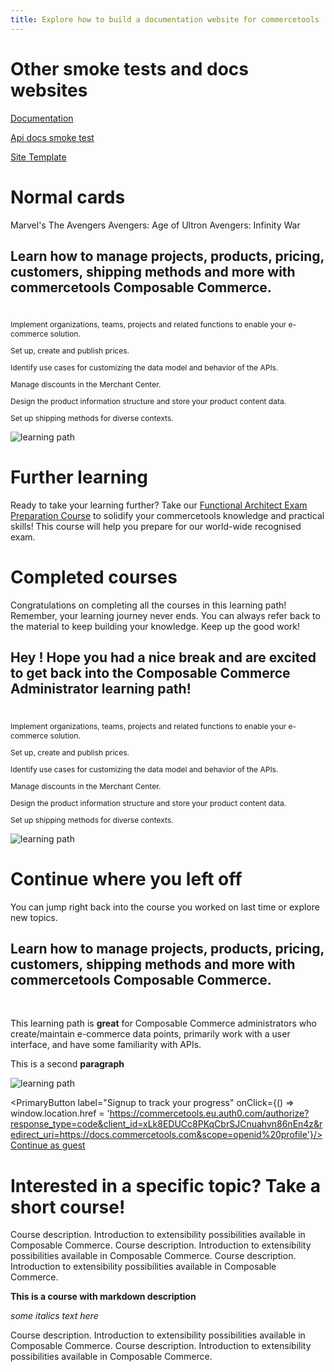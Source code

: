```yaml
---
title: Explore how to build a documentation website for commercetools
---
```



# Other smoke tests and docs websites

<Cards narrow>
  <Card>

[Documentation](/../documentation)

  </Card>
  <Card>

[Api docs smoke test](/../api-docs-smoke-test)

  </Card>
  <Card>

[Site Template](/../site-template)

  </Card>
</Cards>

# Normal cards

<Cards>
  <Card>Marvel's The Avengers</Card>
  <Card>Avengers: Age of Ultron</Card>
  <Card>Avengers: Infinity War</Card>
</Cards>

<IfUserLoggedIn>
<IfLearningPathComplete>
<h2>Learn how to manage projects, products, pricing, customers, shipping methods and more with commercetools Composable Commerce.</h2>
<br />
<Cards>
<Card title="You know how to:">
<p style="margin-top: 0.3rem; font-size:12px;"><CheckThinIcon color="primary" size="medium"/> Implement organizations, teams, projects and related functions to enable your e-commerce solution.</p>
<p style="margin-top: 0.3rem; font-size:12px;"><CheckThinIcon color="primary" size="medium"/> Set up, create and publish prices.</p>
<p style="margin-top: 0.3rem; font-size:12px;"><CheckThinIcon color="primary" size="medium"/> Identify use cases for customizing the data model and behavior of the APIs.</p>
<p style="margin-top: 0.3rem; font-size:12px;"><CheckThinIcon color="primary" size="medium"/> Manage discounts in the Merchant Center.</p>
<p style="margin-top: 0.3rem; font-size:12px;"><CheckThinIcon color="primary" size="medium"/> Design the product information structure and store your product content data.</p>
<p style="margin-top: 0.3rem; font-size:12px;"><CheckThinIcon color="primary" size="medium"/> Set up shipping methods for diverse contexts.</p>
</Card>
  <ImageCard>

  ![learning path](/content/files/logged-in-learning-path-complete.svg)

  </ImageCard>
</Cards>

<h1>Further learning</h1>

Ready to take your learning further? Take our [Functional Architect Exam Preparation Course](/) to solidify your commercetools knowledge and practical skills! This course will help you prepare for our world-wide recognised exam.

<h1>Completed courses</h1>

Congratulations on completing all the courses in this learning path! Remember, your learning journey never ends. You can always refer back to the material to keep building your knowledge. Keep up the good work!
</IfLearningPathComplete>
<IfLearningPathNotComplete>
<h2>Hey <FirstName />! Hope you had a nice break and are excited to get back into the Composable Commerce Administrator learning path!</h2>
<br/>
<Cards>
<Card title="Learning objectives">
<p style="margin-top: 0.3rem; font-size:12px;"><CheckThinIcon color="primary" size="medium"/> Implement organizations, teams, projects and related functions to enable your e-commerce solution.</p>
<p style="margin-top: 0.3rem; font-size:12px;"><CheckThinIcon color="primary" size="medium"/> Set up, create and publish prices.</p>
<p style="margin-top: 0.3rem; font-size:12px;"><CheckThinIcon color="primary" size="medium"/> Identify use cases for customizing the data model and behavior of the APIs.</p>
<p style="margin-top: 0.3rem; font-size:12px;"><CheckThinIcon color="primary" size="medium"/> Manage discounts in the Merchant Center.</p>
<p style="margin-top: 0.3rem; font-size:12px;"><CheckThinIcon color="primary" size="medium"/> Design the product information structure and store your product content data.</p>
<p style="margin-top: 0.3rem; font-size:12px;"><CheckThinIcon color="primary" size="medium"/> Set up shipping methods for diverse contexts.</p>
</Card>
  <ImageCard>

  ![learning path](/content/files/logged-in-learning-path.svg)

  </ImageCard>
</Cards>

<h1>Continue where you left off</h1>

You can jump right back into the course you worked on last time or explore new topics.
</IfLearningPathNotComplete>
</IfUserLoggedIn>

<IfUserLoggedOut>

<h2>Learn how to manage projects, products, pricing, customers, shipping methods and more with commercetools Composable Commerce.</h2>
<br />
<Cards>
  <LearningPathCard title="Overview" duration="1 hour 25 minutes | 7 courses" productName="Composable Commerce">

This learning path is **great** for Composable Commerce administrators who create/maintain e-commerce data points, primarily work with a user interface, and have some familiarity with APIs.

This is a second **paragraph**

  </LearningPathCard>
  <ImageCard>

  ![learning path](/content/files/logged-out-learning-path.svg)

  </ImageCard>
</Cards>


<PrimaryButton label="Signup to track your progress" onClick={() => window.location.href = 'https://commercetools.eu.auth0.com/authorize?response_type=code&client_id=xLk8EDUCc8PKqCbrSJCnuahvn86nEn4z&redirect_uri=https://docs.commercetools.com&scope=openid%20profile'}/> <a href="/self-learning/overview">Continue as guest</a>



<h1>Interested in a specific topic? Take a short course!</h1>
</IfUserLoggedOut>

<Cards narrow clickable>
<CourseCard duration="30 min" title="Course name" href="self-learning/overview" courseId="66">Course description. Introduction to extensibility possibilities available in Composable Commerce. </CourseCard>
<CourseCard duration="30 min" title="Course name" href="/">Course description. Introduction to extensibility possibilities available in Composable Commerce. </CourseCard>
<CourseCard duration="30 min" title="Course name" href="/">Course description. Introduction to extensibility possibilities available in Composable Commerce. </CourseCard>
<CourseCard duration="30 min" title="Course name" href="/">

**This is a course with markdown description**

*some italics text here*

</CourseCard>
<CourseCard duration="30 min" title="Course name" href="/">Course description. Introduction to extensibility possibilities available in Composable Commerce. </CourseCard>
<CourseCard duration="30 min" title="Course name" href="/">Course description. Introduction to extensibility possibilities available in Composable Commerce. </CourseCard>
</Cards>
